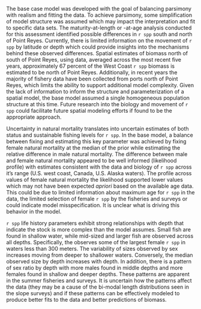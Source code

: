 The base case model was developed with the goal of balancing parsimony with realism and fitting the data. To achieve parsimony, some simplification of model structure was assumed which may impact the interpretation and fit to specific data sets. The maturity-at-length or -at-age analysis conducted for this assessment identified possible differences in `r spp` south and north of Point Reyes. Currently, there is limited information on the movement of `r spp` by latitude or depth which could provide insights into the mechanisms behind these observed differences. Spatial estimates of biomass north of south of Point Reyes, using \gls{s-wcgbt} data, averaged across the most recent five years, approximately 67 percent of the West Coast `r spp` biomass is estimated to be north of Point Reyes.  Additionally, in recent years the majority of fishery data have been collected from ports north of Point Reyes, which limits the ability to support additional model complexity. Given the lack of information to inform the structure and parameterization of a spatial model, the base model assumed a single homogeneous population structure at this time. Future research into the biology and movement of `r spp` could facilitate future spatial modeling efforts if found to be the appropriate approach. 

Uncertainty in natural mortality translates into uncertain estimates of both status and sustainable fishing levels for `r spp`. In the base model, a balance between fixing and estimating this key parameter was achieved by fixing female natural mortality at the median of the prior while estimating the relative difference in male natural mortality. The difference between male and female natural mortality appeared to be well informed (likelihood profile) with estimates consistent with the data and biology of `r spp` across it's range (U.S. west coast, Canada, U.S. Alaska waters). The profile across values of female natural mortality the likelihood supported lower values which may not have been expected _apriori_ based on the available age data.  This could be due to limited information about maximum age for `r spp` in the data, the limited selection of female `r spp` by the fisheries and surveys or could indicate model misspecification. It is unclear what is driving this behavior in the model. 

`r spp` life history parameters exhibit strong relationships with depth that indicate the stock is more complex than the model assumes.  Small fish are found in shallow water, while mid-sized and larger fish are observed across all depths. Specifically, the \gls{s-wcgbt} observes some of the largest female `r spp` in waters less than 300 meters. The variability of sizes observed by sex increases moving from deeper to shallower waters. Conversely, the median observed size by depth increases with depth. In addition, there is a pattern of sex ratio by depth with more males found in middle depths and more females found in shallow and deeper depths.  These patterns are apparent in the summer fisheries and surveys.  It is uncertain how the patterns affect the data (they may be a cause of the bi-modal length distributions seen in the slope surveys) and if these patterns can be effectively modeled to produce better fits to the data and better predictions of biomass.